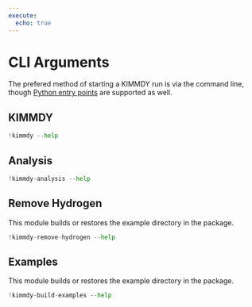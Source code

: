 ```yaml
---
execute:
  echo: true
---
```


# CLI Arguments

The prefered method of starting a KIMMDY run is via the command line, though [Python entry points](../../_reference/cmd.qmd) are supported as well.

## KIMMDY

```python
!kimmdy --help
```

## Analysis

```python
!kimmdy-analysis --help
```

## Remove Hydrogen

This module builds or restores the example directory in the package.

```python
!kimmdy-remove-hydrogen --help
```

## Examples

This module builds or restores the example directory in the package.

```python
!kimmdy-build-examples --help
```


